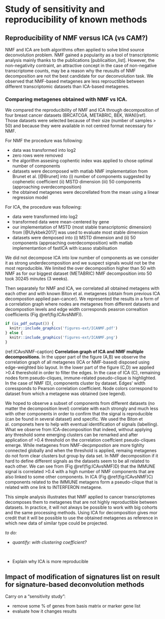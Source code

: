 # Study of sensitivity and reproducibility of known methods {#sens} 

## Reproducibility of NMF versus ICA (vs CAM?)

NMF and ICA are both algorithms often applied to solve blind source deconvolution problem. NMF gained a popularity as a tool of transcriptomic analysis mainly thanks to the publications [publicaition_list]. However, the non-negativity contraint, an attractive concept in the case of non-negative transcriptome counts, may be a reason why the reusults of NMF decomposition are not the best candidate for our deconvolution task. We observed that NMF-based metagenes are less reprouctible between different transcriptomic datasets than ICA-based metagenes.

### Comparing metagenes obtained with NMF vs ICA. 

We compared the reproducibility of NMF and ICA through decomposition of four breast cancer datasets (BRCATCGA, METABRIC, BEK, WAN)[ref]. Those datasets were selected because of their size (number of samples > 50) and because they were available in not centred format necessary for NMF. 

For NMF the procedure was following:

* data was transformed into log2
* zero rows were removed 
* the algorithm assesing cophentic index was applied to chose optimal number of components
* datasets were decomposed with matlab NMF implementation from Brunet et al. [@Brunet] into (i) number of components suggested by cophenetic coefficient (ii) MSTD dimension (iii) 50 components (approaching overdecomposition)
* the obtained metagenes were decorellated from the mean using a linear regression model

For ICA, the procedure was following:

* data were transformed into log2
* transformed data were mean-centered by gene
* our implementation of MSTD (most stable transcriptomic dimension) from [@Ulykbek2017] was used to evaluate most stable dimension
* datasets were demposed into (i) MSTD dimension and (ii) 50 components (approaching overdecomposition) with matlab implementantion of fastICA with icasso stabilisation

We did not decompose ICA into low number of components as we consider it as strong underdecomposition and we suspect signals would not be the most reproducible. We limited the over decomposition higher than 50 with NMF as for our biggest dataset (METABRIC) NMF decomposition into 50 took 30245 minutes (3 weeks). 

Then separately for NMF and ICA, we correlated all obtained metagens with each other and with known Biton et al. metagenes (obtain from  previous ICA decompostion applied pan-cancer). We represented the results in a form of a correlation graph where nodes are metagenes from different datasets and decompostion levels and edge width corresponds peasron correaltion coefficients (Fig \@ref(fig:ICAvsNMF)).

```r
if (is_pdf_output()) {
  knitr::include_graphics('figures-ext/ICANMF.pdf')
} else {
  knitr::include_graphics('figures-ext/ICANMF.png')
}
```

(ref:ICAvsNMF-caption) **Correlation graph of ICA and NMF multiple decompositions.** In the upper part of the figure (A,B) we observe the correlation graph of all metagenes (ICA or NMF-based) disposed using edge-weighted bio layout. In the lower part of the figure (C,D) we applied >0.4 thereshold in order to filter the edges. In the case of ICA (C), remaining nodes form pseudo-cliques, immune-related pseudo-clique is highlighted. In the case of NMF (D), components cluster by dataset. Edges' width coressponds to Pearson correlation coefficient. Node colors correspond to dataset from which a metagene was obtained (see legend).

We hoped to observe a subset of components from different datasets (no matter the decomposition level) correlate with each strongly  and much less with other components in order to confirm that the signal is reproducible (can be found in several dataset) and specific. We used the Biton et al.  componets here to help with eventual identification of signals (labelling). What we observe from ICA-decomposition that indeed, without applying any threshold some emerging clusters can be remarked and after application of >0.4 threshold on the correlation coeffcient pseudo-cliques emerge. While metagenes from NMF-decpmpostion are more tighlty connected globally and when the threshold is applied, remaing metagenes do not form clear clusters but group by data set. In NMF decomposition if it hard to define different signals as the datasets seem to be all related to each other. We can see from (Fig \@ref(fig:ICAvsNMF)D) that the IMMUNE signal is correlated >0.4 with a high number of NMF components that are also linked to some other components. In ICA (Fig \@ref(fig:ICAvsNMF)C) components related to the IMMUNE metagens form a pseudo-clique that is related with one link to INTERFERON metagene. 

This simple analysis illustrates that NMF applied to cancer transcriptomes decomposes them to metagenes that are not highly reproductible between datasets. In practice, it will not always be possible to work with big cohorts and the same processing methods. Using ICA for decomposition gives mor credit that it will be possible to use the obtained metagenes as reference in which new data of similar type could be projected. 

*to do:*

* *quantify: with clustering coefficient?* 

  ​

* Explain why ICA is more reproducible 

## Impact of modification of signatures list on result for signature-based deconvolution methods

Carry on a "sensitivity study": 

* remove some % of genes from basis matrix or marker gene list
* evaluate how it changes results